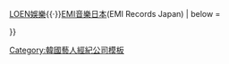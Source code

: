 {{Navbox 
| name       = MBK Entertainment
| title      = [[MBK娛樂|<span style="color:white">MBK娛樂</span>]]
|listclass = hlist
| titlestyle = background-color:#FF4D00; color: White;
| abovestyle = background-color:#FF7300; color: White;
| groupstyle = background-color:#FF7300; color: White;
| belowstyle = background-color:#FF7300; color: White;

| group1     = 組合
|list1  ={{Navbox subgroup
|groupstyle = background-color:#FF8033; color: White;
|group1 =[[High Brow]]
|list1 =
*李周憲
*金形桂

|group2 =[[DIA (韓國音樂團體)|DIA]]
|list2 =
*Eunice
*主恩
*[[奇熙賢|熙賢]]
*[[白豫彬|豫彬]]
*[[彩娟]]
*[[恩彩]]
*順伊

|group3 =Venus
|list3 =
*{{link-ko|朴成妍|박성연}}
*{{link-ko|竇里|두리 (가수)}}
*{{link-ko|張多景|정다경}}


|group4 =[[H&D]]
|list4 =
*[[李翰潔|翰潔]]
*[[南到賢|到賢]]


|group5 =[[BAE173]]
|list5 =
*J-MIN
*[[李翰潔|翰潔]]
*YOOJUN
*MUZIN
*JUNSEO
*YOUNGSEO
*DOHA
*BIT
*[[南到賢|到賢]]
}}



 | group2     = 歌手
 | list2      = 
*{{link-ko|洪子|홍자 (가수)}}
*[[宋歌人]]

| group3     = 其他相關
| list3      = [[Mnet Media]]
| group4     = 合作夥伴
| list4      = [[韓國通信|KT Music]]{{·}}[[LOEN娛樂]]{{·}}[[EMI音樂日本]](EMI Records Japan)
| below      =

}}<noinclude>
[[Category:MBK Entertainment| ]]
[[Category:韓國藝人經紀公司模板]]
</noinclude>